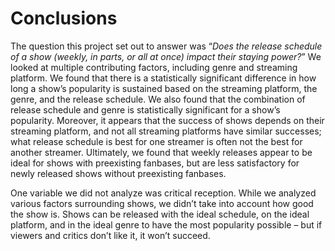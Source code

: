 # Conclusions

The question this project set out to answer was “*Does the release schedule of a show (weekly, in parts, or all at once) impact their staying power?*” We looked at multiple contributing factors, including genre and streaming platform. We found that there is a statistically significant difference in how long a show’s popularity is sustained based on the streaming platform, the genre, and the release schedule. We also found that the combination of release schedule and genre is statistically significant for a show’s popularity. Moreover, it appears that the success of shows depends on their streaming platform, and not all streaming platforms have similar successes; what release schedule is best for one streamer is often not the best for another streamer. Ultimately, we found that weekly releases appear to be ideal for shows with preexisting fanbases, but are less satisfactory for newly released shows without preexisting fanbases.

One variable we did not analyze was critical reception. While we analyzed various factors surrounding shows, we didn’t take into account how good the show is. Shows can be released with the ideal schedule, on the ideal platform, and in the ideal genre to have the most popularity possible – but if viewers and critics don’t like it, it won’t succeed. 